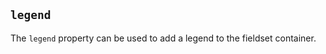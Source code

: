 
## `legend`

The `legend` property can be used to add a legend to the fieldset container.

<Example
  Component={Legend}
  code={LegendSrc}
  caption="legend"
  undent={2}
  expand
/>

